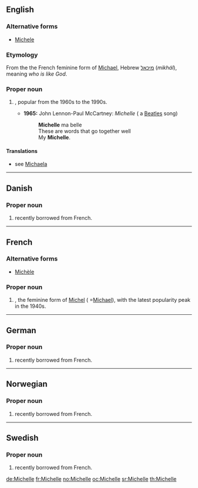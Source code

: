 ==English==

===Alternative forms===
* [[Michele]]

===Etymology===
From the the French feminine form of [[Michael]], Hebrew [[מיכאל]] (''mikhál''), meaning ''who is like God''.

===Proper noun===
{{en-proper noun}}

# {{given name|female|from=Hebrew|}} , popular from the 1960s to the 1990s.
#*'''1965:''' John Lennon-Paul McCartney: ''Michelle'' ( a [[Beatles]] song)
#*: '''Michelle''' ma belle
#*: These are words that go together well
#*: My '''Michelle'''.

====Translations====
* see [[Michaela]]

----

==Danish==

===Proper noun===
{{infl|da|proper noun}}

# {{given name|female|lang=da}} recently borrowed from French.

----

==French==

===Alternative forms===
* [[Michèle]]

===Proper noun===
{{infl|fr|proper noun|g=f}}

# {{given name|female|lang=fr}}, the feminine form of [[Michel]] ( =[[Michael]]), with the latest popularity peak in the 1940s.

----

==German==

===Proper noun===
{{infl|de|proper noun}}

# {{given name|female|lang=de}} recently borrowed from French.

----

==Norwegian==

===Proper noun===
{{infl|no|proper noun}}

# {{given name|female|lang=no}} recently borrowed from French.

----

==Swedish==

===Proper noun===
{{infl|sv|proper noun}}

# {{given name|female|lang=sv}} recently borrowed from French.

[[de:Michelle]]
[[fr:Michelle]]
[[no:Michelle]]
[[oc:Michelle]]
[[sr:Michelle]]
[[th:Michelle]]